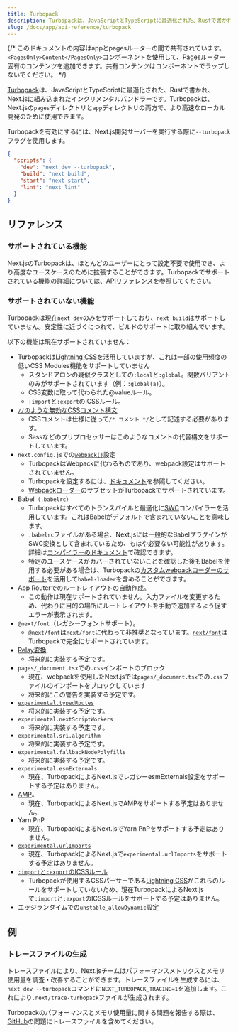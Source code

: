 ```yaml
---
title: Turbopack
description: Turbopackは、JavaScriptとTypeScriptに最適化された、Rustで書かれ、Next.jsに組み込まれたインクリメンタルバンドラーです。
slug: /docs/app/api-reference/turbopack
---
```


{/* このドキュメントの内容はappとpagesルーターの間で共有されています。`<PagesOnly>Content</PagesOnly>`コンポーネントを使用して、Pagesルーター固有のコンテンツを追加できます。共有コンテンツはコンポーネントでラップしないでください。 */}

[Turbopack](https://turbo.build/pack)は、JavaScriptとTypeScriptに最適化された、Rustで書かれ、Next.jsに組み込まれたインクリメンタルバンドラーです。Turbopackは、Next.jsの`pages`ディレクトリと`app`ディレクトリの両方で、より高速なローカル開発のために使用できます。

Turbopackを有効にするには、Next.js開発サーバーを実行する際に`--turbopack`フラグを使用します。

```json filename="package.json" highlight={3}
{
  "scripts": {
    "dev": "next dev --turbopack",
    "build": "next build",
    "start": "next start",
    "lint": "next lint"
  }
}
```

## リファレンス

### サポートされている機能

Next.jsのTurbopackは、ほとんどのユーザーにとって設定不要で使用でき、より高度なユースケースのために拡張することができます。Turbopackでサポートされている機能の詳細については、[APIリファレンス](/docs/app/api-reference/config/next-config-js/turbo)を参照してください。

### サポートされていない機能

Turbopackは現在`next dev`のみをサポートしており、`next build`はサポートしていません。安定性に近づくにつれて、ビルドのサポートに取り組んでいます。

以下の機能は現在サポートされていません：

- Turbopackは[Lightning CSS](https://lightningcss.dev/)を活用していますが、これは一部の使用頻度の低いCSS Modules機能をサポートしていません
  - スタンドアロンの疑似クラスとしての`:local`と`:global`。関数バリアントのみがサポートされています（例：`:global(a)`）。
  - CSS変数に取って代わられた@valueルール。
  - `:import`と`:export`のICSSルール。
- [`//`のような無効なCSSコメント構文](https://stackoverflow.com/questions/51843506/are-double-slash-comments-valid-in-css)
  - CSSコメントは仕様に従って`/* コメント */`として記述する必要があります。
  - Sassなどのプリプロセッサーはこのようなコメントの代替構文をサポートしています。
- `next.config.js`での[`webpack()`](/docs/app/api-reference/config/next-config-js/webpack)設定
  - TurbopackはWebpackに代わるものであり、webpack設定はサポートされていません。
  - Turbopackを設定するには、[ドキュメント](/docs/app/api-reference/config/next-config-js/turbo)を参照してください。
  - [Webpackローダー](/docs/app/api-reference/config/next-config-js/turbo#configuring-webpack-loaders)のサブセットがTurbopackでサポートされています。
- Babel（`.babelrc`）
  - Turbopackはすべてのトランスパイルと最適化に[SWC](/docs/architecture/nextjs-compiler#why-swc)コンパイラーを活用しています。これはBabelがデフォルトで含まれていないことを意味します。
  - `.babelrc`ファイルがある場合、Next.jsには一般的なBabelプラグインがSWC変換として含まれているため、もはや必要ない可能性があります。詳細は[コンパイラーのドキュメント](/docs/architecture/nextjs-compiler#supported-features)で確認できます。
  - 特定のユースケースがカバーされていないことを確認した後もBabelを使用する必要がある場合は、Turbopackの[カスタムwebpackローダーのサポート](/docs/app/api-reference/config/next-config-js/turbo#configuring-webpack-loaders)を活用して`babel-loader`を含めることができます。
- App Routerでのルートレイアウトの自動作成。
  - この動作は現在サポートされていません。入力ファイルを変更するため、代わりに目的の場所にルートレイアウトを手動で追加するよう促すエラーが表示されます。
- `@next/font`（レガシーフォントサポート）。
  - `@next/font`は`next/font`に代わって非推奨となっています。[`next/font`](/docs/app/building-your-application/optimizing/fonts)はTurbopackで完全にサポートされています。
- [Relay変換](/docs/architecture/nextjs-compiler#relay)
  - 将来的に実装する予定です。
- `pages/_document.tsx`での`.css`インポートのブロック
  - 現在、webpackを使用したNext.jsでは`pages/_document.tsx`での`.css`ファイルのインポートをブロックしています
  - 将来的にこの警告を実装する予定です。
- [`experimental.typedRoutes`](/docs/app/api-reference/config/next-config-js/typedRoutes)
  - 将来的に実装する予定です。
- `experimental.nextScriptWorkers`
  - 将来的に実装する予定です。
- `experimental.sri.algorithm`
  - 将来的に実装する予定です。
- `experimental.fallbackNodePolyfills`
  - 将来的に実装する予定です。
- `experimental.esmExternals`
  - 現在、TurbopackによるNext.jsでレガシーesmExternals設定をサポートする予定はありません。
- [AMP](/docs/pages/building-your-application/configuring/amp)。
  - 現在、TurbopackによるNext.jsでAMPをサポートする予定はありません。
- Yarn PnP
  - 現在、TurbopackによるNext.jsでYarn PnPをサポートする予定はありません。
- [`experimental.urlImports`](/docs/app/api-reference/config/next-config-js/urlImports)
  - 現在、TurbopackによるNext.jsで`experimental.urlImports`をサポートする予定はありません。
- [`:import`と`:export`のICSSルール](https://github.com/css-modules/icss)
  - Turbopackが使用するCSSパーサーである[Lightning CSS](https://lightningcss.dev/css-modules.html)がこれらのルールをサポートしていないため、現在TurbopackによるNext.jsで`:import`と`:export`のICSSルールをサポートする予定はありません。
- エッジランタイムでの`unstable_allowDynamic`設定

## 例

### トレースファイルの生成

トレースファイルにより、Next.jsチームはパフォーマンスメトリクスとメモリ使用量を調査・改善することができます。トレースファイルを生成するには、`next dev --turbopack`コマンドに`NEXT_TURBOPACK_TRACING=1`を追加します。これにより`.next/trace-turbopack`ファイルが生成されます。

Turbopackのパフォーマンスとメモリ使用量に関する問題を報告する際は、[GitHub](https://github.com/vercel/next.js)の問題にトレースファイルを含めてください。
